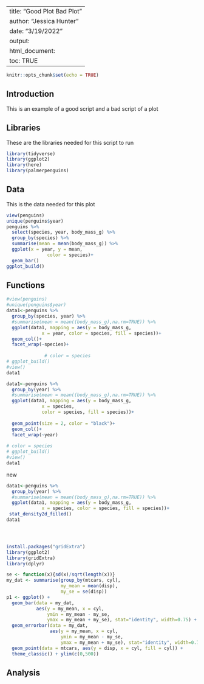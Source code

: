 
---
title: "Good Plot Bad Plot"
author: "Jessica Hunter"
date: "3/19/2022"
output:
  html_document:
    toc: TRUE
---

```r
knitr::opts_chunk$set(echo = TRUE)
```

## Introduction
This is an example of a good script and a bad script of a plot

## Libraries
These are the libraries needed for this script to run

```r
library(tidyverse)
library(ggplot2)
library(here)
library(palmerpenguins)

```

## Data
This is the data needed for this plot
```r
view(penguins)
unique(penguins$year)
penguins %>% 
  select(species, year, body_mass_g) %>% 
  group_by(species) %>%
  summarise(mean = mean(body_mass_g)) %>% 
  ggplot(x = year, y = mean,
               color = species)+
  geom_bar()
ggplot_build()

```

## Functions

```r
#view(penguins)
#unique(penguins$year)
data1<-penguins %>% 
  group_by(species, year) %>% 
  #summarise(mean = mean((body_mass_g),na.rm=TRUE)) %>%
  ggplot(data1, mapping = aes(y = body_mass_g, 
             x = year, color = species, fill = species))+
  geom_col()+
  facet_wrap(~species)+
 
              # color = species
# ggplot_build()
#view()
data1
```
```r
data1<-penguins %>% 
  group_by(year) %>% 
  #summarise(mean = mean((body_mass_g),na.rm=TRUE)) %>%
  ggplot(data1, mapping = aes(y = body_mass_g, 
             x = species, 
             color = species, fill = species))+
  
  geom_point(size = 2, color = "black")+
  geom_col()+
  facet_wrap(~year)
              
# color = species
# ggplot_build()
#view()
data1
```
new 
```r
data1<-penguins %>% 
  group_by(year) %>% 
  #summarise(mean = mean((body_mass_g),na.rm=TRUE)) %>%
  ggplot(data1, mapping = aes(y = body_mass_g, 
             x = species, color = species, fill = species))+
 stat_density2d_filled()
data1




install.packages("gridExtra")
library(ggplot2)
library(gridExtra)
library(dplyr)

se <- function(x){sd(x)/sqrt(length(x))}
my_dat <- summarise(group_by(mtcars, cyl),
                    my_mean = mean(disp),
                    my_se = se(disp))
p1 <- ggplot() + 
  geom_bar(data = my_dat,
           aes(y = my_mean, x = cyl,
               ymin = my_mean - my_se,
               ymax = my_mean + my_se), stat="identity", width=0.75) + 
  geom_errorbar(data = my_dat,
                aes(y = my_mean, x = cyl,
                    ymin = my_mean - my_se,
                    ymax = my_mean + my_se), stat="identity", width=0.75) + 
  geom_point(data = mtcars, aes(y = disp, x = cyl, fill = cyl)) +
  theme_classic() + ylim(c(0,500))
```

## Analysis




